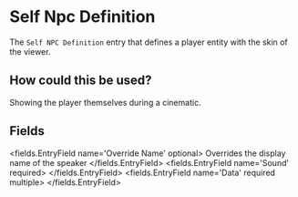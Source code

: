 
# Self Npc Definition

The `Self NPC Definition` entry that defines a player entity with the skin of the viewer.

## How could this be used?
Showing the player themselves during a cinematic.


## Fields

<fields.EntryField name='Override Name' optional>
     Overrides the display name of the speaker
</fields.EntryField>
<fields.EntryField name='Sound' required>
</fields.EntryField>
<fields.EntryField name='Data' required multiple>
</fields.EntryField>
